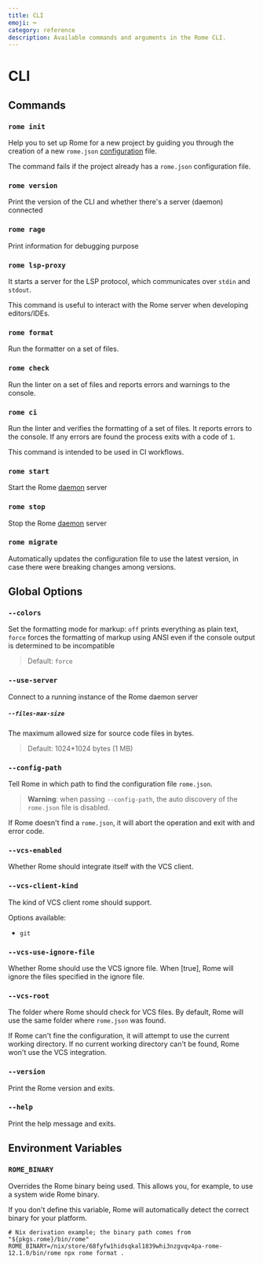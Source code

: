 ```yaml
---
title: CLI
emoji: ⌨️
category: reference
description: Available commands and arguments in the Rome CLI.
---
```


# CLI

## Commands

### `rome init`

Help you to set up Rome for a new project by guiding you through the creation of a new `rome.json` [configuration](/configuration) file.

The command fails if the project already has a `rome.json` configuration file.

### `rome version`

Print the version of the CLI and whether there's a server (daemon) connected

### `rome rage`

Print information for debugging purpose

### `rome lsp-proxy`

It starts a server for the LSP protocol, which communicates over `stdin` and `stdout`.

This command is useful to interact with the Rome server when developing editors/IDEs.

### `rome format`

Run the formatter on a set of files.

### `rome check`

Run the linter on a set of files and reports errors and warnings to the console.

### `rome ci`

Run the linter and verifies the formatting of a set of files. It reports errors to the console. If any errors are found the process exits with a code of `1`.

This command is intended to be used in CI workflows.

### `rome start`

Start the Rome [daemon](/internals/architecture#daemon) server

### `rome stop`

Stop the Rome [daemon](/internals/architecture#deamon) server

### `rome migrate`

Automatically updates the configuration file to use the latest version, in case there were breaking changes among versions.

## Global Options

### `--colors`

Set the formatting mode for markup: `off` prints everything as plain text,
`force` forces the formatting of markup using ANSI even if the console output
is determined to be incompatible

> Default: `force`

### `--use-server`

Connect to a running instance of the Rome daemon server

##### `--files-max-size`

The maximum allowed size for source code files in bytes.

> Default: 1024*1024 bytes (1 MB)

### `--config-path`

Tell Rome in which path to find the configuration file `rome.json`.

> **Warning**: when passing `--config-path`, the auto discovery of the `rome.json` file is disabled.

If Rome doesn't find a `rome.json`, it will abort the operation and exit with and error code.

### `--vcs-enabled`

Whether Rome should integrate itself with the VCS client.

### `--vcs-client-kind`

The kind of VCS client rome should support.

Options available:
- `git`

### `--vcs-use-ignore-file`

Whether Rome should use the VCS ignore file. When [true], Rome will ignore the files specified in the ignore file.

### `--vcs-root`

The folder where Rome should check for VCS files. By default, Rome will use the same
folder where `rome.json` was found.

If Rome can't fine the configuration, it will attempt to use the current working directory.
If no current working directory can't be found, Rome won't use the VCS integration.


### `--version`

Print the Rome version and exits.

### `--help`

Print the help message and exits.


## Environment Variables

### `ROME_BINARY`

Overrides the Rome binary being used. This allows you, for example, to use a system wide Rome binary.

If you don't define this variable, Rome will automatically detect the correct binary for your platform.

```
# Nix derivation example; the binary path comes from "${pkgs.rome}/bin/rome"
ROME_BINARY=/nix/store/68fyfw1hidsqkal1839whi3nzgvqv4pa-rome-12.1.0/bin/rome npx rome format . 
```
